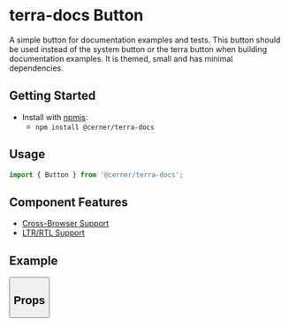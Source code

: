 


<Badge />

# terra-docs Button

A simple button for documentation examples and tests. This button should be used instead of the system button or the terra button when building documentation examples. It is themed, small and has minimal dependencies.

## Getting Started

- Install with [npmjs](https://www.npmjs.com):
  - `npm install @cerner/terra-docs`

## Usage

```jsx
import { Button } from '@cerner/terra-docs';
```

## Component Features

* [Cross-Browser Support](https://engineering.cerner.com/terra-ui/contributing/terra-ui/component-standards#cross-browser-support)
* [LTR/RTL Support](https://engineering.cerner.com/terra-ui/contributing/terra-ui/component-standards#ltr--rtl-support)

## Example

<Button title="Button Example"/>

## Props

<PropsTable />
